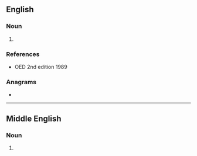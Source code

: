 ==English==

===Noun===
{{en-noun|-}}

# {{obsolete spelling of|subtlety|lang=en}}

===References===
* OED 2nd edition 1989

===Anagrams===
* {{anagrams|en|Telesto|teleost}}

----

==Middle English==

===Noun===
{{head|enm|noun}}

# {{alternative form of|lang=enm|sotilte}}